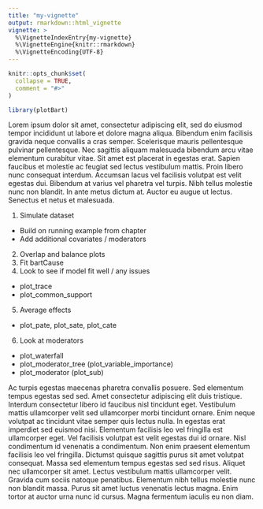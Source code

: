 ```yaml
---
title: "my-vignette"
output: rmarkdown::html_vignette
vignette: >
  %\VignetteIndexEntry{my-vignette}
  %\VignetteEngine{knitr::rmarkdown}
  %\VignetteEncoding{UTF-8}
---
```


```r
knitr::opts_chunk$set(
  collapse = TRUE,
  comment = "#>"
)
```

```r
library(plotBart)
```

Lorem ipsum dolor sit amet, consectetur adipiscing elit, sed do eiusmod tempor incididunt ut labore et dolore magna aliqua. Bibendum enim facilisis gravida neque convallis a cras semper. Scelerisque mauris pellentesque pulvinar pellentesque. Nec sagittis aliquam malesuada bibendum arcu vitae elementum curabitur vitae. Sit amet est placerat in egestas erat. Sapien faucibus et molestie ac feugiat sed lectus vestibulum mattis. Proin libero nunc consequat interdum. Accumsan lacus vel facilisis volutpat est velit egestas dui. Bibendum at varius vel pharetra vel turpis. Nibh tellus molestie nunc non blandit. In ante metus dictum at. Auctor eu augue ut lectus. Senectus et netus et malesuada.


1. Simulate dataset
- Build on running example from chapter
- Add additional covariates / moderators
2. Overlap and balance plots
3. Fit bartCause
4. Look to see if model fit well / any issues
- plot_trace
- plot_common_support
5. Average effects
- plot_pate, plot_sate, plot_cate
6. Look at moderators
- plot_waterfall
- plot_moderator_tree (plot_variable_importance)
- plot_moderator (plot_sub)




Ac turpis egestas maecenas pharetra convallis posuere. Sed elementum tempus egestas sed sed. Amet consectetur adipiscing elit duis tristique. Interdum consectetur libero id faucibus nisl tincidunt eget. Vestibulum mattis ullamcorper velit sed ullamcorper morbi tincidunt ornare. Enim neque volutpat ac tincidunt vitae semper quis lectus nulla. In egestas erat imperdiet sed euismod nisi. Elementum facilisis leo vel fringilla est ullamcorper eget. Vel facilisis volutpat est velit egestas dui id ornare. Nisl condimentum id venenatis a condimentum. Non enim praesent elementum facilisis leo vel fringilla. Dictumst quisque sagittis purus sit amet volutpat consequat. Massa sed elementum tempus egestas sed sed risus. Aliquet nec ullamcorper sit amet. Lectus vestibulum mattis ullamcorper velit. Gravida cum sociis natoque penatibus. Elementum nibh tellus molestie nunc non blandit massa. Purus sit amet luctus venenatis lectus magna. Enim tortor at auctor urna nunc id cursus. Magna fermentum iaculis eu non diam.

